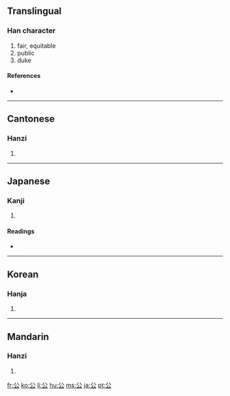 ==Translingual==

===Han character===
{{Han char|rn=12|rad=八|as=02|sn=4|four=8073<sub>2</sub>|canj=金戈 (CI)}}

# fair, equitable
# public
# duke

====References====
* {{Han ref|kx=0126.280|dkj=01452|dj=0277.010|hdz=10242.010|uh=516C|ud=20844|bh=A4BD|bd=42173}}

----

==Cantonese==

===Hanzi===
{{yue-hanzi|jyut=|y=gung1}}

# {{defn|Cantonese}}

----

==Japanese==

===Kanji===
{{ja-kanji|grade=2|rs=八02}}

# {{defn|Japanese}}

====Readings====
* {{ja-readings|on=[[こう]] (kō)|kun=[[おおやけ]] (ooyake), [[きみ]] (kimi)}}

----

==Korean==

===Hanja===
{{ko-hanja|hangeul=공|eumhun=공변될|rv=gong|mr=kong}}

# {{defn|Korean}}

----

==Mandarin==

===Hanzi===
{{cmn-hanzi|pin=[[gōng]] ([[gong1]])|wg=kung<sup>1</sup>}}

# {{defn|Mandarin}}

[[fr:公]]
[[ko:公]]
[[li:公]]
[[hu:公]]
[[ms:公]]
[[ja:公]]
[[pt:公]]